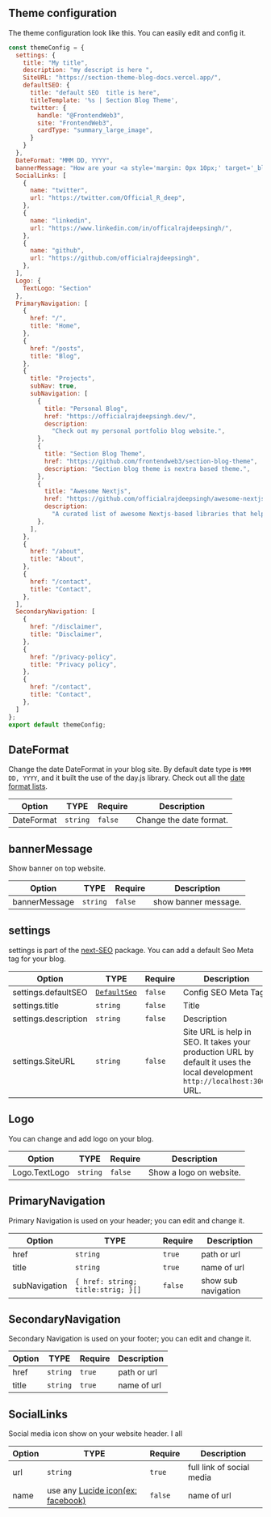 
## Theme configuration

The theme configuration look like this. You can easily edit and config it.

```jsx filename="theme.config.tsx or theme.config.tsx"
const themeConfig = {
  settings: {
    title: "My title",
    description: "my descript is here ",
    SiteURL: "https://section-theme-blog-docs.vercel.app/",
    defaultSEO: {
      title: "default SEO  title is here",
      titleTemplate: '%s | Section Blog Theme',
      twitter: {
        handle: "@FrontendWeb3",
        site: "FrontendWeb3",
        cardType: "summary_large_image",
      }
    }
  },
  DateFormat: "MMM DD, YYYY",
  bannerMessage: "How are your <a style='margin: 0px 10px;' target='_blank' href='https://google.com'> learn more </a>",
  SocialLinks: [
    {
      name: "twitter",
      url: "https://twitter.com/Official_R_deep",
    },
    {
      name: "linkedin",
      url: "https://www.linkedin.com/in/officalrajdeepsingh/",
    },
    {
      name: "github",
      url: "https://github.com/officialrajdeepsingh",
    },
  ],
  Logo: {
    TextLogo: "Section"
  },
  PrimaryNavigation: [
    {
      href: "/",
      title: "Home",
    },
    {
      href: "/posts",
      title: "Blog",
    },
    {
      title: "Projects",
      subNav: true,
      subNavigation: [
        {
          title: "Personal Blog",
          href: "https://officialrajdeepsingh.dev/",
          description:
            "Check out my personal portfolio blog website.",
        },
        {
          title: "Section Blog Theme",
          href: "https://github.com/frontendweb3/section-blog-theme",
          description: "Section blog theme is nextra based theme.",
        },
        {
          title: "Awesome Nextjs",
          href: "https://github.com/officialrajdeepsingh/awesome-nextjs",
          description:
            "A curated list of awesome Nextjs-based libraries that help build small and large-scale applications with next.js.",
        },
      ],
    },
    {
      href: "/about",
      title: "About",
    },
    {
      href: "/contact",
      title: "Contact",
    },
  ],
  SecondaryNavigation: [
    {
      href: "/disclaimer",
      title: "Disclaimer",
    },
    {
      href: "/privacy-policy",
      title: "Privacy policy",
    },
    {
      href: "/contact",
      title: "Contact",
    },
  ]
};
export default themeConfig;

```

## DateFormat
Change the date DateFormat in your blog site. By default date type is `MMM DD, YYYY`, and it built the use of the day.js library. Check out all the [date format lists](https://day.js.org/docs/en/display/format).

 Option       | TYPE          | Require|  Description 
------------- | ------------- | ------- | -------------
DateFormat  | `string`  |  `false` | Change the date format.

## bannerMessage
Show banner on top website.

 Option       | TYPE          | Require|  Description 
------------- | ------------- | ------- | -------------
bannerMessage  | `string`  |  `false` | show banner message.


## settings
settings is part of the [next-SEO]((https://github.com/garmeeh/next-seo)) package. You can add a default Seo Meta tag for your blog.

Option       | TYPE          | Require |  Description 
------------- | ------------- | ------- | ------
settings.defaultSEO | [`DefaultSeo`](https://github.com/garmeeh/next-seo#default-seo-configuration)  | `false` | Config SEO Meta Tag
settings.title | `string`  | `false` | Title
settings.description | `string`  | `false` | Description
settings.SiteURL | `string`  | `false` | Site URL is help in SEO. It takes your production URL by default it uses the local development `http://localhost:3000` URL.


## Logo
You can change and add logo on your blog.

Option       | TYPE          | Require |  Description
------------- | ------------- | ------ | -------------
Logo.TextLogo  | `string`  | `false` | Show a logo on website.


## PrimaryNavigation
Primary Navigation is used on your header; you can edit and change it. 


Option       | TYPE          | Require |  Description
------------- | ------------- | ------ | -------------
 href | `string`  | `true` | path or url 
 title | `string`   |  `true` | name of url
 subNavigation| `{ href: string; title:strig; }[]` | `false` | show sub navigation

## SecondaryNavigation
Secondary Navigation is used on your footer; you can edit and change it. 

Option       | TYPE          | Require |  Description
------------- | ------------- | ------ | -------------
 href | `string`  | `true` | path or url 
 title | `string`   |  `true` | name of url


## SocialLinks
Social media icon show on your website header. I all

Option       | TYPE          | Require |  Description
------------- | ------------- | ------ | -------------
 url | `string`  | `true` | full link of social media  
 name | use any [Lucide icon(ex: facebook)](https://lucide.dev/icons/)    |  `false` | name of url 